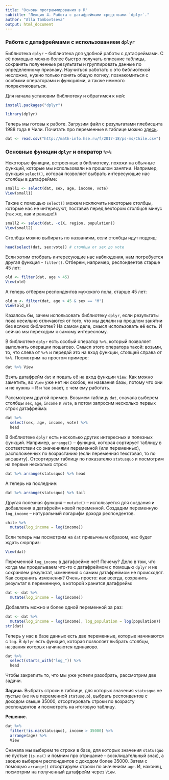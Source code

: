 ```yaml
---
title: "Основы программирования в R"
subtitle: "Лекция 4. Работа с датафреймами средствами `dplyr`."
author: "Alla Tambovtseva"
output: html_document
---
```


### Работа с датафреймами с использованием `dplyr`

Библиотека `dplyr` – библиотека для удобной работы с датафреймами. С её помощью можно более быстро получать описание таблицы, сохранять полученные результаты и группировать данные по определенному признаку. Научиться работать с это библиотекой несложно, нужно только понять общую логику, познакомиться с особыми операторами и функциями, а также немного попрактиковаться.

Для начала установим библиотеку и обратимся к ней:

```r
install.packages("dplyr")
```

```r
library(dplyr)
```

Теперь мы готовы к работе. Загрузим файл с результатами плебисцита 1988 года в Чили. Почитать про переменные в таблице можно [здесь](https://www.rdocumentation.org/packages/car/versions/2.1-5/topics/Chile).

```r
dat <- read.csv("http://math-info.hse.ru/f/2017-18/ps-ms/Chile.csv") 
```

### Основные функции `dplyr` и оператор `%>%`

Некоторые функции, встроенные в библиотеку, похожи на обычные функций, которые мы использовали на прошлом занятии. Например, функция `select()`, которая позволяет выбрать интересующие нас столбцы в датафрейме:

```r
small1 <- select(dat, sex, age, income, vote)
View(small1) 
```

Также с помощью `select()` можем исключить некоторые столбцы, которые нас не интересуют, поставив перед вектором столбцов минус (так же, как и раньше!):

```r
small2 <- select(dat, -c(X, region, population))
View(small2)
```

Столбцы можно выбирать по названиям, если столбцы идут подряд:

```r
head(select(dat, sex:vote)) # столбцы от sex до vote
```

Если хотим отобрать интересующие нас наблюдения, нам потребуется другая функция - `filter()`. Отберем, например, респондентов старше 45 лет:

```r
old <- filter(dat, age > 45)
View(old)
```

А теперь отберем респондентов мужского пола, старше 45 лет:

```r
old_m <- filter(dat, age > 45 & sex == "M")
View(old_m)
```

Казалось бы, зачем использовать библиотеку `dplyr`, если результаты пока несильно отличаются от того, что мы делали на прошлом занятии без всяких библиотек? На самом деле, смысл использовать её есть. И сейчас мы переходим к самому интересному.

В библиотеке `dplyr` есть особый оператор `%>%`, который позволяет выполнять операции пошагово. Смысл этого оператора такой: возьми, то, что слева от `%>%` и передай это на вход функции, стоящей справа от `%>%`. Посмотрим на простом примере:

```r
dat %>% View
```

Взять датафрейм `dat` и подать её на вход функции `View`. Как можно заметить, во `View` уже нет ни скобок, ни названия базы, потому что они и не нужны – R и так знает, с чем ему работать.

Рассмотрим другой пример. Возьмем таблицу `dat`, сначала выберем столбцы `sex`, `age`, `income` и `vote`, а потом запросим несколько первых строк датафрейма:

```r
dat %>% 
  select(sex, age, income, vote) %>% 
  head
```

В библиотеке `dplyr` есть несколько других интересных и полезных функций. Например, `arrange()` – функция, которая сортирует таблицу в соответствии со значениями переменной (или переменных), расположенных по возрастанию (если переменная текстовая, то по алфавиту). Отсортируем таблицу по показателю `statusquo` и посмотрим на первые несколько строк:

```r
dat %>% arrange(statusquo) %>% head
```

А теперь на последние:

```r
dat %>% arrange(statusquo) %>% tail
```

Другая полезная функция – `mutate()` – используется для создания и добавления в датафрейм новой переменной. Создадим переменную `log_income` – натуральный логарифм дохода респондентов.

```r
chile %>% 
  mutate(log_income = log(income))
```

Если теперь мы посмотрим на `dat` привычным образом, нас будет ждать сюрприз:

```r
View(dat)
```

Переменной `log_income` в датафрейме нет! Почему? Дело в том, что когда мы проделываем что-то с датафреймом с помощью `dplyr` и не сохраняем результат, изменения с самим датафреймом не происходят. Как сохранить изменения? Очень просто: как всегда, сохранить результат в переменную, в которой хранится датафрейм:

```r
dat <- dat %>% 
  mutate(log_income = log(income))
```

Добавлять можно и более одной переменной за раз:

```r
dat <- dat %>% 
  mutate(log_income = log(income), log_population = log(population))
str(dat)
```

Теперь у нас в базе данных есть две переменные, которые начинаются с `log`. В `dplyr` есть функция, которая позволяет выбрать столбцы, названия которых начинаются одинаково.

```r
dat %>% 
  select(starts_with("log_")) %>%
  head
```

Чтобы закрепить то, что мы уже успели разобрать, рассмотрим две задачи.

**Задача.** Выбрать строки в таблице, для которых значения `statusquo` не пустые (не `NA` в переменной `statusquo`), выбрать респондентов с доходом свыше 35000, отсортировать строки по возрасту респондентов и посмотреть на итоговую таблицу.

**Решение.**

```r
dat %>% 
  filter(!is.na(statusquo), income > 35000) %>% 
  arrange(age) %>% 
  View
```

Сначала мы выберем те строки в базе, для которых значения `statusquo` не пустые (`is.na()` и помним про отрицание - восклицательный знак), а заодно выберем респондентов с доходом более 35000. Затем с помощью `arrange()` отсортируем строки по значениям `age`. И, наконец, посмотрим на полученный датафрейм через `View`.

